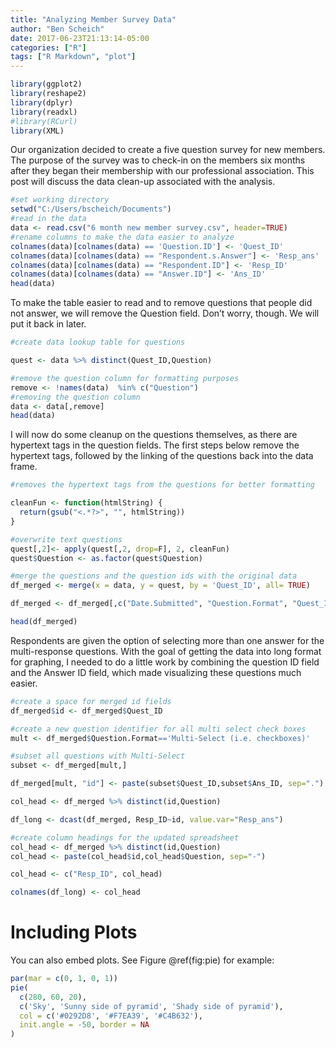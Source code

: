 ```yaml
---
title: "Analyzing Member Survey Data"
author: "Ben Scheich"
date: 2017-06-23T21:13:14-05:00
categories: ["R"]
tags: ["R Markdown", "plot"]
---
```


```r
library(ggplot2)
library(reshape2)
library(dplyr)
library(readxl)
#library(RCurl)
library(XML)
```

Our organization decided to create a five question survey for new members.  The purpose of the survey was to check-in on the members six months after they began their membership with our professional association.  This post will discuss the data clean-up associated with the analysis.   


```r
#set working directory
setwd("C:/Users/bscheich/Documents")
#read in the data
data <- read.csv("6 month new member survey.csv", header=TRUE)
#rename columns to make the data easier to analyze
colnames(data)[colnames(data) == 'Question.ID'] <- 'Quest_ID'
colnames(data)[colnames(data) == "Respondent.s.Answer"] <- 'Resp_ans'
colnames(data)[colnames(data) == "Respondent.ID"] <- 'Resp_ID'
colnames(data)[colnames(data) == "Answer.ID"] <- 'Ans_ID'
head(data)
```

To make the table easier to read and to remove questions that people did not answer, we will remove the Question field.  Don't worry, though. We will put it back in later.

```r
#create data lookup table for questions

quest <- data %>% distinct(Quest_ID,Question)

#remove the question column for formatting purposes
remove <- !names(data)  %in% c("Question")
#removing the question column
data <- data[,remove]
head(data)
```

I will now do some cleanup on the questions themselves, as there are hypertext tags in the question fields.  The first steps below remove the hypertext tags, followed by the linking of the questions back into the data frame.

```r
#removes the hypertext tags from the questions for better formatting

cleanFun <- function(htmlString) {
  return(gsub("<.*?>", "", htmlString))
}

#overwrite text questions
quest[,2]<- apply(quest[,2, drop=F], 2, cleanFun)
quest$Question <- as.factor(quest$Question)

#merge the questions and the question ids with the original data
df_merged <- merge(x = data, y = quest, by = 'Quest_ID', all= TRUE)

df_merged <- df_merged[,c("Date.Submitted", "Question.Format", "Quest_ID",  "Question", "Resp_ID", "Ans_ID", "Resp_ans")]

head(df_merged)
```

Respondents are given the option of selecting more than one answer for the multi-response questions.  With the goal of getting the data into long format for graphing, I needed to do a little work by combining the question ID field and the Answer ID field, which made visualizing these questions much easier.  


```r

#create a space for merged id fields
df_merged$id <- df_merged$Quest_ID

#create a new question identifier for all multi select check boxes
mult <- df_merged$Question.Format=='Multi-Select (i.e. checkboxes)' 

#subset all questions with Multi-Select
subset <- df_merged[mult,]

df_merged[mult, "id"] <- paste(subset$Quest_ID,subset$Ans_ID, sep=".")

col_head <- df_merged %>% distinct(id,Question)

df_long <- dcast(df_merged, Resp_ID~id, value.var="Resp_ans")

#create column headings for the updated spreadsheet
col_head <- df_merged %>% distinct(id,Question)
col_head <- paste(col_head$id,col_head$Question, sep="-")

col_head <- c("Resp_ID", col_head)

colnames(df_long) <- col_head 

```


# Including Plots

You can also embed plots. See Figure \@ref(fig:pie) for example:

```r
par(mar = c(0, 1, 0, 1))
pie(
  c(280, 60, 20),
  c('Sky', 'Sunny side of pyramid', 'Shady side of pyramid'),
  col = c('#0292D8', '#F7EA39', '#C4B632'),
  init.angle = -50, border = NA
)
```
